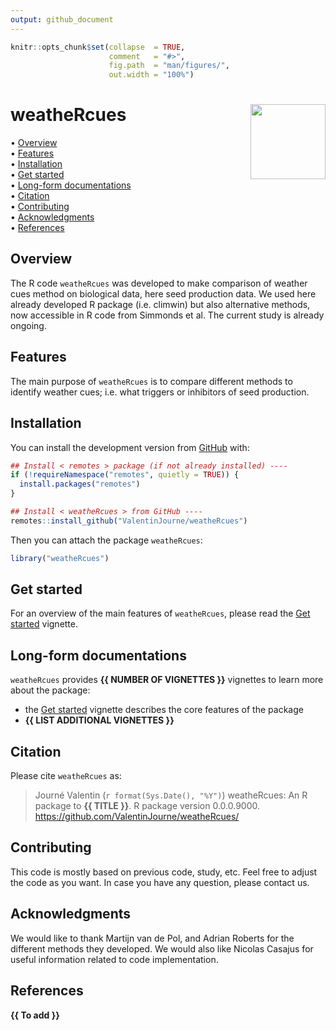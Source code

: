 ```yaml
---
output: github_document
---
```


<!-- README.md is generated from README.Rmd. Please edit that file -->


```r
knitr::opts_chunk$set(collapse  = TRUE,
                      comment   = "#>",
                      fig.path  = "man/figures/",
                      out.width = "100%")
```



weatheRcues <img src="man/figures/package-sticker.png" align="right" style="float:right; height:120px;"/>
=========================================================

<!-- badges: start -->
<!-- badges: end -->



<p align="left">
  • <a href="#overview">Overview</a><br>
  • <a href="#features">Features</a><br>
  • <a href="#installation">Installation</a><br>
  • <a href="#get-started">Get started</a><br>
  • <a href="#long-form-documentations">Long-form documentations</a><br>
  • <a href="#citation">Citation</a><br>
  • <a href="#contributing">Contributing</a><br>
  • <a href="#acknowledgments">Acknowledgments</a><br>
  • <a href="#references">References</a>
</p>



## Overview


The R code `weatheRcues` was developed to make comparison of weather cues method on biological data, here seed production data. We used here already developed R package (i.e. climwin) but also alternative methods, now accessible in R code from Simmonds et al. The current study is already ongoing. 



## Features

The main purpose of `weatheRcues` is to compare different methods to identify weather cues; i.e. what triggers or inhibitors of seed production.



## Installation

You can install the development version from [GitHub](https://github.com/) with:

```r
## Install < remotes > package (if not already installed) ----
if (!requireNamespace("remotes", quietly = TRUE)) {
  install.packages("remotes")
}

## Install < weatheRcues > from GitHub ----
remotes::install_github("ValentinJourne/weatheRcues")
```

Then you can attach the package `weatheRcues`:

```r
library("weatheRcues")
```



## Get started

For an overview of the main features of `weatheRcues`, please read the 
[Get started](https://ValentinJourne.github.io/weatheRcues/articles/weatheRcues.html)
vignette.



## Long-form documentations

`weatheRcues` provides **{{ NUMBER OF VIGNETTES }}** vignettes to learn more about the package:

- the [Get started](https://ValentinJourne.github.io/weatheRcues/articles/weatheRcues.html)
vignette describes the core features of the package
- **{{ LIST ADDITIONAL VIGNETTES }}**



## Citation

Please cite `weatheRcues` as: 

> Journé Valentin (`r format(Sys.Date(), "%Y")`) weatheRcues: An R 
package to **{{ TITLE }}**. R package version 0.0.0.9000. 
<https://github.com/ValentinJourne/weatheRcues/>



## Contributing

This code is mostly based on previous code, study, etc. Feel free to adjust the code as you want. In case you have any question, please contact us. 



## Acknowledgments
We would like to thank Martijn van de Pol, and Adrian Roberts for the different methods they developed. We would also like Nicolas Casajus for useful information related to code implementation. 



## References

**{{ To add }}**
